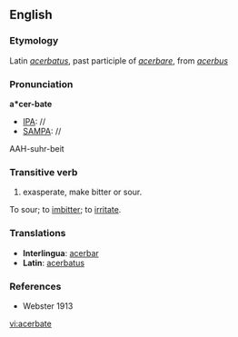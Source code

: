==English==
===Etymology===
Latin ''[[acerbatus]]'', past participle of ''[[acerbare]]'', from ''[[acerbus]]''
===Pronunciation===
'''a*cer-bate'''
*[[IPA]]: //
*[[SAMPA]]: //
AAH-suhr-beit
===Transitive verb=== 
#exasperate, make bitter or sour. 
To sour; to [[imbitter]]; to [[irritate]].
===Translations===
*'''Interlingua''': [[acerbar]] 
*'''Latin''': [[acerbatus]]

===References===
*Webster 1913

[[vi:acerbate]]